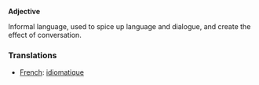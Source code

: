 <B>Adjective</B>

Informal language, used to spice up language and dialogue, and create the effect of conversation.

=== Translations ===
*[[French]]: [[idiomatique]]